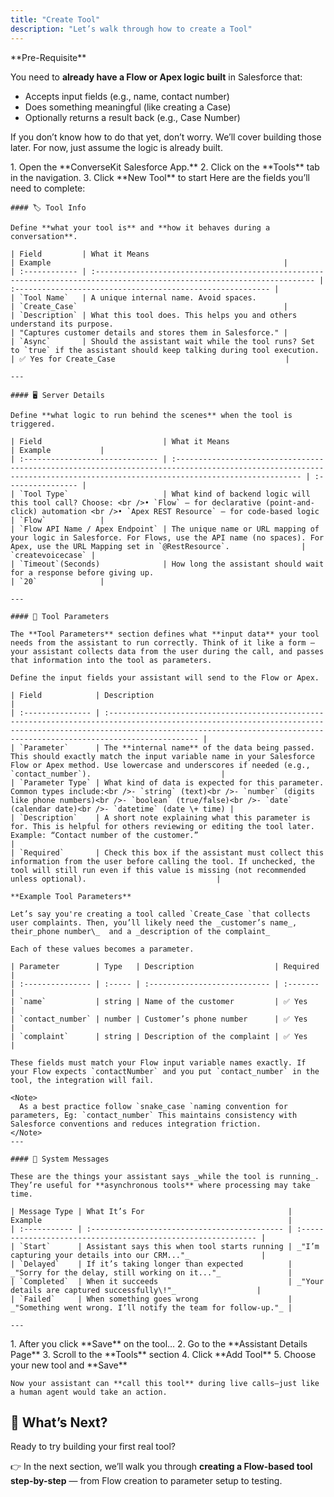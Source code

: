 ```yaml
---
title: "Create Tool"
description: "Let’s walk through how to create a Tool"
---
```


<Note>
  **Pre-Requisite**

  You need to **already have a Flow or Apex logic built** in Salesforce that:

  - Accepts input fields (e.g., name, contact number)
  - Does something meaningful (like creating a Case)
  - Optionally returns a result back (e.g., Case Number)

  If you don’t know how to do that yet, don’t worry. We’ll cover building those later. For now, just assume the logic is already built.
</Note>

<Steps>
  <Step title="Step 1: Go to Tools Tab">
    1. Open the **ConverseKit Salesforce App.**
    2. Click on the **Tools** tab in the navigation.
    3. Click **New Tool** to start
  </Step>
  <Step title="Step 2: Fill in Tool Information">
    Here are the fields you’ll need to complete:

    #### 🏷 Tool Info

    Define **what your tool is** and **how it behaves during a conversation**.

    | Field         | What it Means                                                                                                            | Example                                                    |
    | :------------ | :----------------------------------------------------------------------------------------------------------------------- | :--------------------------------------------------------- |
    | `Tool Name`   | A unique internal name. Avoid spaces.                                                                                    | `Create_Case`                                              |
    | `Description` | What this tool does. This helps you and others understand its purpose.                                                   | "Captures customer details and stores them in Salesforce." |
    | `Async`       | Should the assistant wait while the tool runs? Set to `true` if the assistant should keep talking during tool execution. | ✅ Yes for Create_Case                                      |

    ---

    #### 🖥 Server Details

    Define **what logic to run behind the scenes** when the tool is triggered.

    | Field                           | What it Means                                                                                                                                                             | Example           |
    | :------------------------------ | :------------------------------------------------------------------------------------------------------------------------------------------------------------------------ | :---------------- |
    | `Tool Type`                     | What kind of backend logic will this tool call? Choose: <br />• `Flow` – for declarative (point-and-click) automation <br />• `Apex REST Resource` – for code-based logic | `Flow`            |
    | `Flow API Name / Apex Endpoint` | The unique name or URL mapping of your logic in Salesforce. For Flows, use the API name (no spaces). For Apex, use the URL Mapping set in `@RestResource`.                | `createvoicecase` |
    | `Timeout`(Seconds)              | How long the assistant should wait for a response before giving up.                                                                                                       | `20`              |

    ---

    #### 🧾 Tool Parameters

    The **Tool Parameters** section defines what **input data** your tool needs from the assistant to run correctly. Think of it like a form — your assistant collects data from the user during the call, and passes that information into the tool as parameters.

    Define the input fields your assistant will send to the Flow or Apex.

    | Field            | Description                                                                                                                                                                                                                             |
    | :--------------- | :-------------------------------------------------------------------------------------------------------------------------------------------------------------------------------------------------------------------------------------- |
    | `Parameter`      | The **internal name** of the data being passed. This should exactly match the input variable name in your Salesforce Flow or Apex method. Use lowercase and underscores if needed (e.g., `contact_number`).                             |
    | `Parameter Type` | What kind of data is expected for this parameter. Common types include:<br />- `string` (text)<br />- `number` (digits like phone numbers)<br />- `boolean` (true/false)<br />- `date` (calendar date)<br />- `datetime` (date \+ time) |
    | `Description`    | A short note explaining what this parameter is for. This is helpful for others reviewing or editing the tool later. Example: “Contact number of the customer.”                                                                          |
    | `Required`       | Check this box if the assistant must collect this information from the user before calling the tool. If unchecked, the tool will still run even if this value is missing (not recommended unless optional).                             |

    **Example Tool Parameters**

    Let’s say you're creating a tool called `Create_Case `that collects user complaints. Then, you’ll likely need the _customer’s name_, their_phone number\_  and a _description of the complaint_

    Each of these values becomes a parameter.

    | Parameter        | Type   | Description                  | Required |
    | :--------------- | :----- | :--------------------------- | :------- |
    | `name`           | string | Name of the customer         | ✅ Yes    |
    | `contact_number` | number | Customer’s phone number      | ✅ Yes    |
    | `complaint`      | string | Description of the complaint | ✅ Yes    |

    These fields must match your Flow input variable names exactly. If your Flow expects `contactNumber` and you put `contact_number` in the tool, the integration will fail.

    <Note>
      As a best practice follow `snake_case `naming convention for parameters, Eg: `contact_number` This maintains consistency with Salesforce conventions and reduces integration friction.
    </Note>
    ---

    #### 📢 System Messages

    These are the things your assistant says _while the tool is running_. They’re useful for **asynchronous tools** where processing may take time.

    | Message Type | What It’s For                                | Example                                                       |
    | :----------- | :------------------------------------------- | :------------------------------------------------------------ |
    | `Start`      | Assistant says this when tool starts running | _"I’m capturing your details into our CRM..."_                |
    | `Delayed`    | If it’s taking longer than expected          | _"Sorry for the delay, still working on it..."_               |
    | `Completed`  | When it succeeds                             | _"Your details are captured successfully\!"_                  |
    | `Failed`     | When something goes wrong                    | _"Something went wrong. I’ll notify the team for follow-up."_ |

    ---
  </Step>
  <Step title="Step 3: Save and Link to Assistant">
    1. After you click **Save** on the tool…
    2. Go to the **Assistant Details Page**
    3. Scroll to the **Tools** section
    4. Click **Add Tool**
    5. Choose your new tool and **Save**

    Now your assistant can **call this tool** during live calls—just like a human agent would take an action.
  </Step>
</Steps>

## 🚀 What’s Next?

Ready to try building your first real tool?

👉 In the next section, we’ll walk you through **creating a Flow-based tool step-by-step** — from Flow creation to parameter setup to testing.